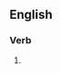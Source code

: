 ==English==

===Verb===
{{head|en|present participle}}

# {{present participle of|strategize|lang=en|nocat=1}}